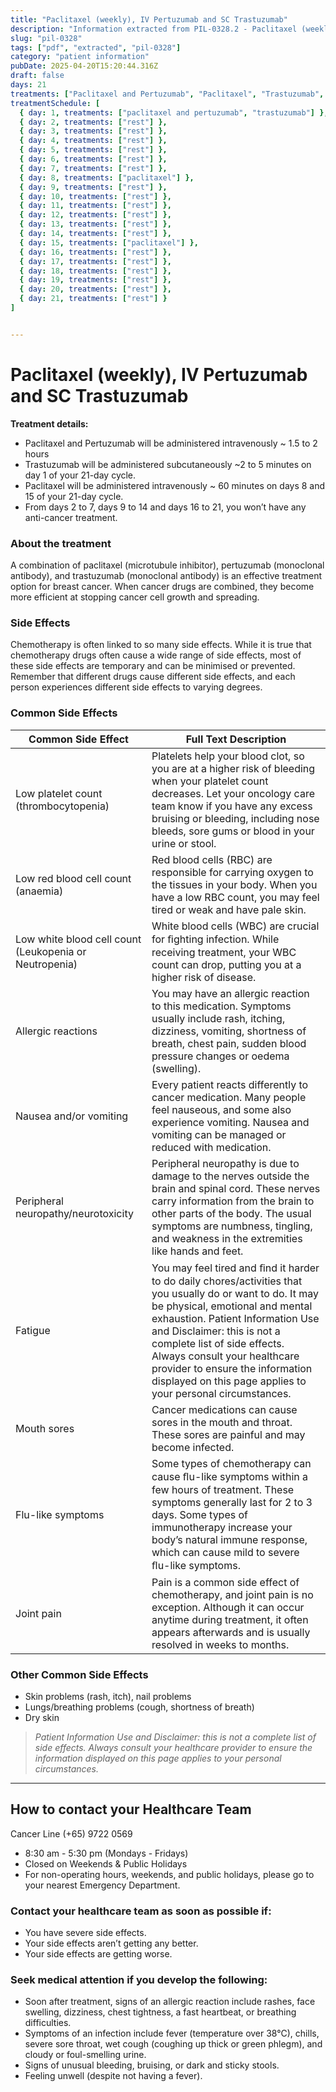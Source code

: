 ```yaml
---
title: "Paclitaxel (weekly), IV Pertuzumab and SC Trastuzumab"
description: "Information extracted from PIL-0328.2 - Paclitaxel (weekly), IV Pertuzumab and SC Trastuzumab.pdf"
slug: "pil-0328"
tags: ["pdf", "extracted", "pil-0328"]
category: "patient information"
pubDate: 2025-04-20T15:20:44.316Z
draft: false
days: 21
treatments: ["Paclitaxel and Pertuzumab", "Paclitaxel", "Trastuzumab", "Rest"]
treatmentSchedule: [
  { day: 1, treatments: ["paclitaxel and pertuzumab", "trastuzumab"] },
  { day: 2, treatments: ["rest"] },
  { day: 3, treatments: ["rest"] },
  { day: 4, treatments: ["rest"] },
  { day: 5, treatments: ["rest"] },
  { day: 6, treatments: ["rest"] },
  { day: 7, treatments: ["rest"] },
  { day: 8, treatments: ["paclitaxel"] },
  { day: 9, treatments: ["rest"] },
  { day: 10, treatments: ["rest"] },
  { day: 11, treatments: ["rest"] },
  { day: 12, treatments: ["rest"] },
  { day: 13, treatments: ["rest"] },
  { day: 14, treatments: ["rest"] },
  { day: 15, treatments: ["paclitaxel"] },
  { day: 16, treatments: ["rest"] },
  { day: 17, treatments: ["rest"] },
  { day: 18, treatments: ["rest"] },
  { day: 19, treatments: ["rest"] },
  { day: 20, treatments: ["rest"] },
  { day: 21, treatments: ["rest"] }
]


---
```



# Paclitaxel (weekly), IV Pertuzumab and SC Trastuzumab

<TreatmentGrid treatmentSchedule={treatmentSchedule} />



**Treatment details:**
- Paclitaxel and Pertuzumab will be administered intravenously ~ 1.5 to 2 hours
- Trastuzumab will be administered subcutaneously ~2 to 5 minutes on day 1 of your 21-day cycle.
- Paclitaxel will be administered intravenously ~ 60 minutes on days 8 and 15 of your 21-day cycle.
- From days 2 to 7, days 9 to 14 and days 16 to 21, you won’t have any anti-cancer treatment.

### About the treatment

A combination of paclitaxel (microtubule inhibitor), pertuzumab (monoclonal antibody), and
trastuzumab (monoclonal antibody) is an effective treatment option for breast cancer. When cancer
drugs are combined, they become more efficient at stopping cancer cell growth and spreading.

### Side Effects
Chemotherapy is often linked to so many side effects. While it is true that chemotherapy drugs often
cause a wide range of side effects, most of these side effects are temporary and can be minimised or
prevented. Remember that different drugs cause different side effects, and each person experiences
different side effects to varying degrees.

### Common Side Effects

| Common Side Effect | Full Text Description |
|--------------------|----------------------|
| Low platelet count (thrombocytopenia) | Platelets help your blood clot, so you are at a higher risk of bleeding when your platelet count decreases. Let your oncology care team know if you have any excess bruising or bleeding, including nose bleeds, sore gums or blood in your urine or stool. |
| Low red blood cell count (anaemia) | Red blood cells (RBC) are responsible for carrying oxygen to the tissues in your body. When you have a low RBC count, you may feel tired or weak and have pale skin. |
| Low white blood cell count (Leukopenia or Neutropenia) | White blood cells (WBC) are crucial for ﬁghting infection. While receiving treatment, your WBC count can drop, putting you at a higher risk of disease. |
| Allergic reactions | You may have an allergic reaction to this medication. Symptoms usually include rash, itching, dizziness, vomiting, shortness of breath, chest pain, sudden blood pressure changes or oedema (swelling). |
| Nausea and/or vomiting | Every patient reacts differently to cancer medication. Many people feel nauseous, and some also experience vomiting. Nausea and vomiting can be managed or reduced with medication. |
| Peripheral neuropathy/neurotoxicity | Peripheral neuropathy is due to damage to the nerves outside the brain and spinal cord. These nerves carry information from the brain to other parts of the body. The usual symptoms are numbness, tingling, and weakness in the extremities like hands and feet. |
| Fatigue | You may feel tired and ﬁnd it harder to do daily chores/activities that you usually do or want to do. It may be physical, emotional and mental exhaustion. Patient Information Use and Disclaimer: this is not a complete list of side effects. Always consult your healthcare provider to ensure the information displayed on this page applies to your personal circumstances. |
| Mouth sores | Cancer medications can cause sores in the mouth and throat. These sores are painful and may become infected. |
| Flu-like symptoms | Some types of chemotherapy can cause ﬂu-like symptoms within a few hours of treatment. These symptoms generally last for 2 to 3 days. Some types of immunotherapy increase your body’s natural immune response, which can cause mild to severe ﬂu-like symptoms. |
| Joint pain | Pain is a common side effect of chemotherapy, and joint pain is no exception. Although it can occur anytime during treatment, it often appears afterwards and is usually resolved in weeks to months. |

### Other Common Side Effects

- Skin problems (rash, itch), nail problems
- Lungs/breathing problems (cough, shortness of breath)
- Dry skin

> _Patient Information Use and Disclaimer: this is not a complete list of side effects. Always consult your healthcare provider to ensure the information displayed on this page applies to your personal circumstances._


---
## How to contact your Healthcare Team
<span class="text-red-500 font-bold text-xl">
Cancer Line (+65) 9722 0569
</span>

- 8:30 am - 5:30 pm (Mondays - Fridays)
- Closed on Weekends & Public Holidays
- For non-operating hours, weekends, and public holidays, please go to your nearest Emergency Department.

### Contact your healthcare team as soon as possible if:
- You have severe side effects.
- Your side effects aren’t getting any better.
- Your side effects are getting worse.

### Seek medical attention if you develop the following:
- Soon after treatment, signs of an allergic reaction include rashes, face swelling, dizziness, chest tightness, a fast heartbeat, or breathing difficulties.
- Symptoms of an infection include fever (temperature over 38°C), chills, severe sore throat, wet cough (coughing up thick or green phlegm), and cloudy or foul-smelling urine.
- Signs of unusual bleeding, bruising, or dark and sticky stools.
- Feeling unwell (despite not having a fever).

